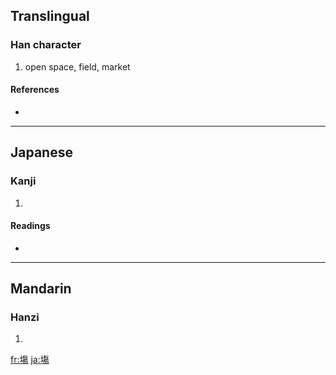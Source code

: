 ==Translingual==

===Han character===
{{Han char|rn=32|rad=土|as=11|sn=14|four=|canj=土人日竹 (GOAH)}}

# open space, field, market

====References====
* {{Han ref|kx=0236.350|dkj=05385|dj=0475.010|hdz=10480.140|uh=5872|ud=22642}}

----

==Japanese==

===Kanji===
{{ja-kanji|grade=|rs=土11}}

# {{defn|Japanese}}

====Readings====
* {{ja-readings|on=[[じょう]] (jō)|kun=[[ば]] (ba)}}

----

==Mandarin==

===Hanzi===
{{cmn-hanzi|pin=[[cháng]] ([[chang2]])|wg=ch'ang<sup>2</sup>}}

# {{defn|Mandarin}}

[[fr:塲]]
[[ja:塲]]